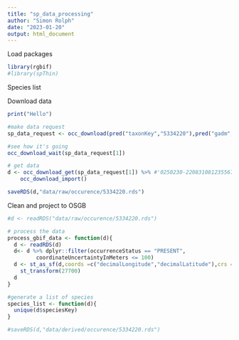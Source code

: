 ```yaml
---
title: "sp_data_processing"
author: "Simon Rolph"
date: "2023-01-20"
output: html_document
---
```


Load packages


```r
library(rgbif)
#library(spThin)
```


Species list


Download data


```r
print("Hello")

#make data request
sp_data_request <- occ_download(pred("taxonKey","5334220"),pred("gadm","GBR.3_1"))

#see how it's going
occ_download_wait(sp_data_request[1])

# get data
d <- occ_download_get(sp_data_request[1]) %>% #'0250230-220831081235567'
    occ_download_import()

saveRDS(d,"data/raw/occurence/5334220.rds")
```

Clean and project to OSGB


```r
#d <- readRDS("data/raw/occurence/5334220.rds")

# process the data
process_gbif_data <- function(d){
  d <- readRDS(d)
  d<- d %>% dplyr::filter(occurrenceStatus == "PRESENT",
         coordinateUncertaintyInMeters <= 100)
  d <- st_as_sf(d,coords =c("decimalLongitude","decimalLatitude"),crs = 4326) %>% 
    st_transform(27700) 
  d
}

#generate a list of species
species_list <- function(d){
  unique(d$speciesKey)
}

#saveRDS(d,"data/derived/occurence/5334220.rds")
```



